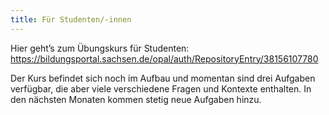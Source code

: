 ```yaml
---
title: Für Studenten/-innen
---
```


Hier geht's zum Übungskurs für Studenten: <https://bildungsportal.sachsen.de/opal/auth/RepositoryEntry/38156107780>

Der Kurs befindet sich noch im Aufbau und momentan sind drei Aufgaben verfügbar, die aber viele verschiedene Fragen und Kontexte enthalten. In den nächsten Monaten kommen stetig neue Aufgaben hinzu.